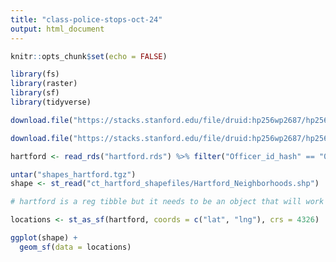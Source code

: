 ```yaml
---
title: "class-police-stops-oct-24"
output: html_document
---
```


```r
knitr::opts_chunk$set(echo = FALSE)

library(fs)
library(raster)
library(sf)
library(tidyverse)

download.file("https://stacks.stanford.edu/file/druid:hp256wp2687/hp256wp2687_ct_hartford_2019_08_13.rds", destfile = "hartford.rds")

download.file("https://stacks.stanford.edu/file/druid:hp256wp2687/hp256wp2687_ct_hartford_shapefiles_2019_08_13.tgz", destfile = "shapes_hartford.tgz")

hartford <- read_rds("hartford.rds") %>% filter("Officer_id_hash" == "09739d95d7" & arrest_made == TRUE) %>% dplyr::select(officer_id_hash, arrest_made, lat, lng) %>% drop.na(lat, lng) 

untar("shapes_hartford.tgz")
shape <- st_read("ct_hartford_shapefiles/Hartford_Neighborhoods.shp")

```

```r


# hartford is a reg tibble but it needs to be an object that will work with a map. Maybe st_as_sf?

locations <- st_as_sf(hartford, coords = c("lat", "lng"), crs = 4326)
```


```r
ggplot(shape) +
  geom_sf(data = locations) 


```

